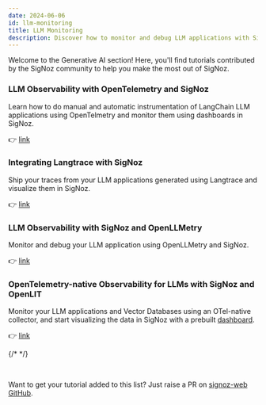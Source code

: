 ```yaml
---
date: 2024-06-06
id: llm-monitoring
title: LLM Monitoring
description: Discover how to monitor and debug LLM applications with SigNoz.
---
```


Welcome to the Generative AI section! Here, you'll find tutorials contributed by the SigNoz community to help you make the most out of SigNoz.

### LLM Observability with OpenTelemetry and SigNoz

Learn how to do manual and automatic instrumentation of LangChain LLM applications using OpenTelmetry and monitor them using dashboards in SigNoz.

 👉  [link](https://signoz.io/blog/llm-observability/#opentelemetry-for-llm-observability)

### Integrating Langtrace with SigNoz

Ship your traces from your LLM applications generated using Langtrace and visualize them in SigNoz.

 👉  [link](https://docs.langtrace.ai/supported-integrations/observability-tools/signoz)

### LLM Observability with SigNoz and OpenLLMetry


Monitor and debug your LLM application using OpenLLMetry and SigNoz.

👉  [link](https://www.traceloop.com/docs/openllmetry/integrations/signoz)

### OpenTelemetry-native Observability for LLMs with SigNoz and OpenLIT

Monitor your LLM applications and Vector Databases using an OTel-native collector, and start visualizing the data in SigNoz with a prebuilt [dashboard](https://raw.githubusercontent.com/openlit/openlit/main/assets/signoz-openlit.json).

👉  [link](https://docs.openlit.io/latest/connections/signoz)

{/* <!-- ### [Exporting APISIX Metrics to SigNoz](https://navendu.me/posts/apisix-metrics-signoz/)
Export your Apache APISIX metrics to SigNoz using the prometheus receiver. --> */}


&nbsp;

Want to get your tutorial added to this list? Just raise a PR on [signoz-web GitHub](https://github.com/ezeslucky/monitrix.git).
